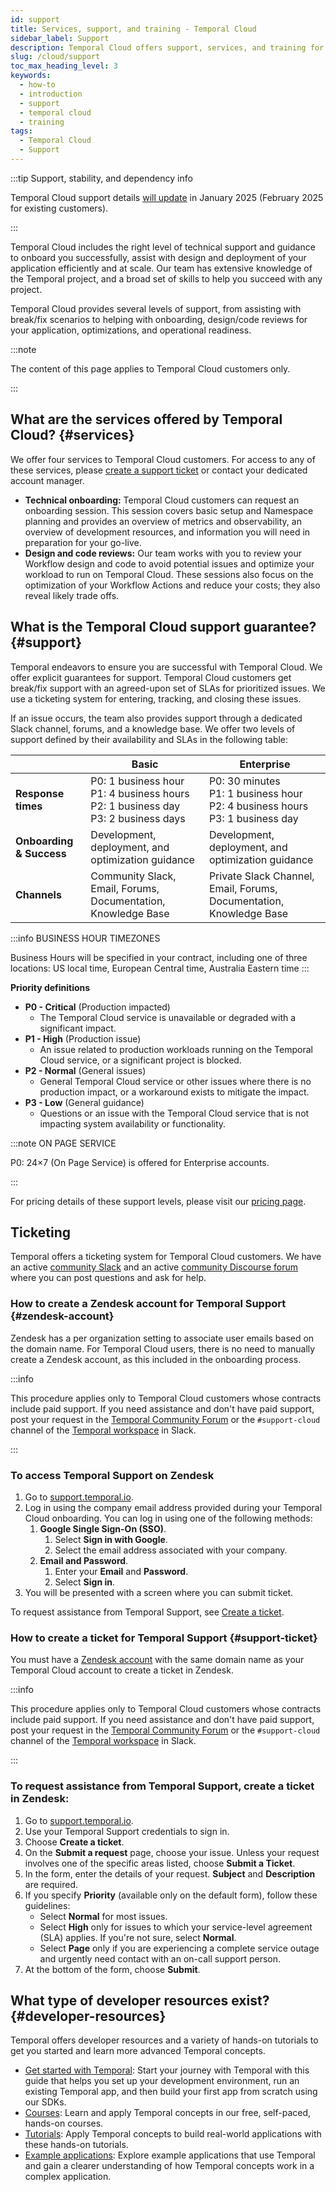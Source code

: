 ```yaml
---
id: support
title: Services, support, and training - Temporal Cloud
sidebar_label: Support
description: Temporal Cloud offers support, services, and training for seamless onboarding, efficient app design, and scaling. Services include technical onboarding, design/code reviews, pre-production optimization, and load tests.
slug: /cloud/support
toc_max_heading_level: 3
keywords:
  - how-to
  - introduction
  - support
  - temporal cloud
  - training
tags:
  - Temporal Cloud
  - Support
---
```


:::tip Support, stability, and dependency info

Temporal Cloud support details [will update](/cloud/future_support) in January 2025 (February 2025 for existing customers).

:::

Temporal Cloud includes the right level of technical support and guidance to onboard you successfully, assist with design and deployment of your application efficiently and at scale.
Our team has extensive knowledge of the Temporal project, and a broad set of skills to help you succeed with any project.

Temporal Cloud provides several levels of support, from assisting with break/fix scenarios to helping with onboarding, design/code reviews for your application, optimizations, and operational readiness.

:::note

The content of this page applies to Temporal Cloud customers only.

:::

## What are the services offered by Temporal Cloud? {#services}

We offer four services to Temporal Cloud customers.
For access to any of these services, please [create a support ticket](/cloud/support#support-ticket) or contact your dedicated account manager.

- **Technical onboarding:** Temporal Cloud customers can request an onboarding session.
  This session covers basic setup and Namespace planning and provides an overview of metrics and observability, an overview of development resources, and information you will need in preparation for your go-live.
- **Design and code reviews:** Our team works with you to review your Workflow design and code to avoid potential issues and optimize your workload to run on Temporal Cloud.
  These sessions also focus on the optimization of your Workflow Actions and reduce your costs; they also reveal likely trade offs.

## What is the Temporal Cloud support guarantee? {#support}

Temporal endeavors to ensure you are successful with Temporal Cloud.
We offer explicit guarantees for support.
Temporal Cloud customers get break/fix support with an agreed-upon set of SLAs for prioritized issues.
We use a ticketing system for entering, tracking, and closing these issues.

If an issue occurs, the team also provides support through a dedicated Slack channel, forums, and a knowledge base.
We offer two levels of support defined by their availability and SLAs in the following table:

|                          | **Basic**                                                                                      | **Enterprise**                                                                            |
| ------------------------ | ---------------------------------------------------------------------------------------------- | ----------------------------------------------------------------------------------------- |
| **Response times**       | P0: 1 business hour<br />P1: 4 business hours<br />P2: 1 business day<br />P3: 2 business days | P0: 30 minutes<br />P1: 1 business hour<br />P2: 4 business hours<br />P3: 1 business day |
| **Onboarding & Success** | Development, deployment, and optimization guidance                                             | Development, deployment, and optimization guidance                                        |
| **Channels**             | Community Slack, Email, Forums, Documentation, Knowledge Base                                  | Private Slack Channel, Email, Forums, Documentation, Knowledge Base                       |

:::info BUSINESS HOUR TIMEZONES

Business Hours will be specified in your contract, including one of three locations: US local time, European Central time, Australia Eastern time
:::

**Priority definitions**

- **P0 - Critical** (Production impacted)
  - The Temporal Cloud service is unavailable or degraded with a significant impact.
- **P1 - High** (Production issue)
  - An issue related to production workloads running on the Temporal Cloud service, or a significant project is blocked.
- **P2 - Normal** (General issues)
  - General Temporal Cloud service or other issues where there is no production impact, or a workaround exists to mitigate the impact.
- **P3 - Low** (General guidance)
  - Questions or an issue with the Temporal Cloud service that is not impacting system availability or functionality.

:::note ON PAGE SERVICE

P0: 24×7 (On Page Service) is offered for Enterprise accounts.

:::

For pricing details of these support levels, please visit our [pricing page](/cloud/pricing).

## Ticketing

Temporal offers a ticketing system for Temporal Cloud customers.
We have an active [community Slack](https://temporalio.slack.com) and an active [community Discourse forum](https://community.temporal.io/) where you can post questions and ask for help.

### How to create a Zendesk account for Temporal Support {#zendesk-account}

Zendesk has a per organization setting to associate user emails based on the domain name.
For Temporal Cloud users, there is no need to manually create a Zendesk account, as this included in the onboarding process.

:::info

This procedure applies only to Temporal Cloud customers whose contracts include paid support.
If you need assistance and don't have paid support, post your request in the [Temporal Community Forum](https://community.temporal.io) or the `#support-cloud` channel of the [Temporal workspace](https://t.mp/slack) in Slack.

:::

### To access Temporal Support on Zendesk

1. Go to [support.temporal.io](https://support.temporal.io/).
2. Log in using the company email address provided during your Temporal Cloud onboarding.
   You can log in using one of the following methods:
   1. **Google Single Sign-On (SSO)**.
      1. Select **Sign in with Google**.
      2. Select the email address associated with your company.
   2. **Email and Password**.
      1. Enter your **Email** and **Password**.
      2. Select **Sign in**.
3. You will be presented with a screen where you can submit ticket.

To request assistance from Temporal Support, see [Create a ticket](#support-ticket).

### How to create a ticket for Temporal Support {#support-ticket}

You must have a [Zendesk account](#zendesk-account) with the same domain name as your Temporal Cloud account to create a ticket in Zendesk.

:::info

This procedure applies only to Temporal Cloud customers whose contracts include paid support.
If you need assistance and don't have paid support, post your request in the [Temporal Community Forum](https://community.temporal.io) or the `#support-cloud` channel of the [Temporal workspace](https://t.mp/slack) in Slack.

:::

### To request assistance from Temporal Support, create a ticket in Zendesk:

1. Go to [support.temporal.io](https://support.temporal.io/).
2. Use your Temporal Support credentials to sign in.
3. Choose **Create a ticket**.
4. On the **Submit a request** page, choose your issue.
   Unless your request involves one of the specific areas listed, choose **Submit a Ticket**.
5. In the form, enter the details of your request.
   **Subject** and **Description** are required.
6. If you specify **Priority** (available only on the default form), follow these guidelines:
   - Select **Normal** for most issues.
   - Select **High** only for issues to which your service-level agreement (SLA) applies.
     If you're not sure, select **Normal**.
   - Select **Page** only if you are experiencing a complete service outage and urgently need contact with an on-call support person.
7. At the bottom of the form, choose **Submit**.

## What type of developer resources exist? {#developer-resources}

Temporal offers developer resources and a variety of hands-on tutorials to get you started and learn more advanced Temporal concepts.

- [Get started with Temporal](https://learn.temporal.io/getting_started): Start your journey with Temporal with this guide that helps you set up your development environment, run an existing Temporal app, and then build your first app from scratch using our SDKs.
- [Courses](https://learn.temporal.io/courses): Learn and apply Temporal concepts in our free, self-paced, hands-on courses.
- [Tutorials](https://learn.temporal.io/tutorials): Apply Temporal concepts to build real-world applications with these hands-on tutorials.
- [Example applications](https://learn.temporal.io/examples): Explore example applications that use Temporal and gain a clearer understanding of how Temporal concepts work in a complex application.
